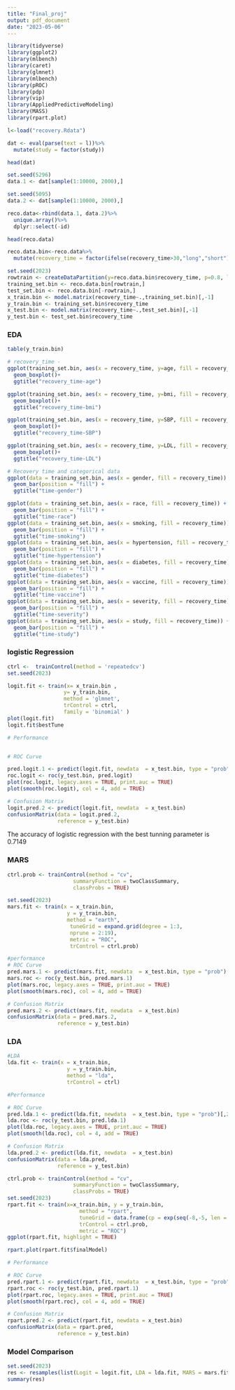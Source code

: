 ```yaml
---
title: "Final_proj"
output: pdf_document
date: "2023-05-06"
---
```

```r
library(tidyverse)
library(ggplot2)
library(mlbench)
library(caret)
library(glmnet)
library(mlbench)
library(pROC)
library(pdp)
library(vip)
library(AppliedPredictiveModeling)
library(MASS)
library(rpart.plot)

```

```r
l<-load("recovery.Rdata")

dat <- eval(parse(text = l))%>%
  mutate(study = factor(study))

head(dat)

set.seed(5296)
data.1 <- dat[sample(1:10000, 2000),]
```

```r
set.seed(5095)
data.2 <- dat[sample(1:10000, 2000),] 
```

```r

reco.data<-rbind(data.1, data.2)%>%
  unique.array()%>%
  dplyr::select(-id)

head(reco.data)
```


```r

reco.data.bin<-reco.data%>%
  mutate(recovery_time = factor(ifelse(recovery_time>30,"long","short")))
```

```r
set.seed(2023)
rowtrain <- createDataPartition(y=reco.data.bin$recovery_time, p=0.8, list=FALSE)
training_set.bin <- reco.data.bin[rowtrain,]
test_set.bin <- reco.data.bin[-rowtrain,]
x_train.bin <- model.matrix(recovery_time~.,training_set.bin)[,-1]
y_train.bin <- training_set.bin$recovery_time
x_test.bin <- model.matrix(recovery_time~.,test_set.bin)[,-1]
y_test.bin <- test_set.bin$recovery_time
```

### EDA
```r
table(y_train.bin)
```

```r
# recovery_time - 
ggplot(training_set.bin, aes(x = recovery_time, y=age, fill = recovery_time)) + 
  geom_boxplot()+
  ggtitle("recovery_time-age")

ggplot(training_set.bin, aes(x = recovery_time, y=bmi, fill = recovery_time)) + 
  geom_boxplot()+
  ggtitle("recovery_time-bmi")

ggplot(training_set.bin, aes(x = recovery_time, y=SBP, fill = recovery_time)) + 
  geom_boxplot()+
  ggtitle("recovery_time-SBP")

ggplot(training_set.bin, aes(x = recovery_time, y=LDL, fill = recovery_time)) + 
  geom_boxplot()+
  ggtitle("recovery_time-LDL")
```

```r
# Recovery time and categorical data
ggplot(data = training_set.bin, aes(x = gender, fill = recovery_time)) +
  geom_bar(position = "fill") + 
  ggtitle("time-gender")

ggplot(data = training_set.bin, aes(x = race, fill = recovery_time)) +
  geom_bar(position = "fill") + 
  ggtitle("time-race")
ggplot(data = training_set.bin, aes(x = smoking, fill = recovery_time)) +
  geom_bar(position = "fill") + 
  ggtitle("time-smoking")
ggplot(data = training_set.bin, aes(x = hypertension, fill = recovery_time)) +
  geom_bar(position = "fill") + 
  ggtitle("time-hypertension")
ggplot(data = training_set.bin, aes(x = diabetes, fill = recovery_time)) +
  geom_bar(position = "fill") + 
  ggtitle("time-diabetes")
ggplot(data = training_set.bin, aes(x = vaccine, fill = recovery_time)) +
  geom_bar(position = "fill") + 
  ggtitle("time-vaccine")
ggplot(data = training_set.bin, aes(x = severity, fill = recovery_time)) +
  geom_bar(position = "fill") + 
  ggtitle("time-severity")
ggplot(data = training_set.bin, aes(x = study, fill = recovery_time)) +
  geom_bar(position = "fill") + 
  ggtitle("time-study")


```

### logistic Regression
```r
ctrl <-  trainControl(method = 'repeatedcv')
set.seed(2023)

logit.fit <- train(x= x_train.bin , 
                  y= y_train.bin, 
                  method = 'glmnet',
                  trControl = ctrl,
                  family = 'binomial' )
plot(logit.fit)
logit.fit$bestTune
```

```r
# Performance


# ROC Curve

pred.logit.1 <- predict(logit.fit, newdata  = x_test.bin, type = "prob")[,2]
roc.logit <- roc(y_test.bin, pred.logit)
plot(roc.logit, legacy.axes = TRUE, print.auc = TRUE)
plot(smooth(roc.logit), col = 4, add = TRUE)

# Confusion Matrix
logit.pred.2 <- predict(logit.fit, newdata  = x_test.bin)
confusionMatrix(data = logit.pred.2,
                reference = y_test.bin)

```
The accuracy of logistic regression with the best tunning parameter is 0.7149


### MARS
```r

ctrl.prob <- trainControl(method = "cv",
                     summaryFunction = twoClassSummary,
                     classProbs = TRUE) 
```

```r
set.seed(2023)
mars.fit <- train(x = x_train.bin,
                   y = y_train.bin,
                   method = "earth",
                    tuneGrid = expand.grid(degree = 1:3,
                    nprune = 2:19),
                    metric = "ROC",
                    trControl = ctrl.prob)
```

```r
#performance
# ROC Curve
pred.mars.1 <- predict(mars.fit, newdata  = x_test.bin, type = "prob")[,2]
mars.roc <- roc(y_test.bin, pred.mars.1)
plot(mars.roc, legacy.axes = TRUE, print.auc = TRUE)
plot(smooth(mars.roc), col = 4, add = TRUE)

# Confusion Matrix
pred.mars.2 <- predict(mars.fit, newdata  = x_test.bin)
confusionMatrix(data = pred.mars.2,
                reference = y_test.bin)
```
### LDA
```r
#LDA
lda.fit <- train(x = x_train.bin,
                   y = y_train.bin,
                   method = "lda",
                   trControl = ctrl)
```

```r

#Performance

# ROC Curve
pred.lda.1 <- predict(lda.fit, newdata  = x_test.bin, type = "prob")[,2]
lda.roc <- roc(y_test.bin, pred.lda.1)
plot(lda.roc, legacy.axes = TRUE, print.auc = TRUE)
plot(smooth(lda.roc), col = 4, add = TRUE)

# Confusion Matrix
lda.pred.2 <- predict(lda.fit, newdata  = x_test.bin)
confusionMatrix(data = lda.pred,
                reference = y_test.bin)

```

```r
ctrl.prob <- trainControl(method = "cv",
                     summaryFunction = twoClassSummary,
                     classProbs = TRUE)
set.seed(2023)
rpart.fit <- train(x=x_train.bin, y = y_train.bin,
                       method = "rpart",
                       tuneGrid = data.frame(cp = exp(seq(-8,-5, len = 50))),
                       trControl = ctrl.prob,
                       metric = "ROC")
ggplot(rpart.fit, highlight = TRUE)


```

```r
rpart.plot(rpart.fit$finalModel)

```

```r

# Performance

# ROC Curve
pred.rpart.1 <- predict(rpart.fit, newdata  = x_test.bin, type = "prob")[,2]
rpart.roc <- roc(y_test.bin, pred.rpart.1)
plot(rpart.roc, legacy.axes = TRUE, print.auc = TRUE)
plot(smooth(rpart.roc), col = 4, add = TRUE)

# Confusion Matrix
rpart.pred.2 <- predict(rpart.fit, newdata = x_test.bin)
confusionMatrix(data = rpart.pred,
                reference = y_test.bin)

```

### Model Comparison
```r
set.seed(2023)
res <- resamples(list(Logit = logit.fit, LDA = lda.fit, MARS = mars.fit, rpart = rpart.fit))
summary(res)



```